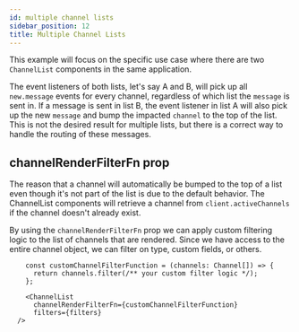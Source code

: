 ```yaml
---
id: multiple channel lists
sidebar_position: 12
title: Multiple Channel Lists
---
```


This example will focus on the specific use case where there are two `ChannelList` components in the same application.

The event listeners of both lists, let's say A and B, will pick up all `new.message` events for every channel, regardless of which list the `message` is sent in. If a message is sent in list B, the event listener in list A will also pick up the new `message` and bump the impacted `channel` to the top of the list. This is not the desired result for multiple lists, but there is a correct way to handle the routing of these messages.

## channelRenderFilterFn prop

The reason that a channel will automatically be bumped to the top of a list even though it's not part of the list is due to the default behavior. The ChannelList components will retrieve a channel from `client.activeChannels` if the channel doesn't already exist.

By using the `channelRenderFilterFn` prop we can apply custom filtering logic to the list of channels that are rendered. Since we have access to the entire channel object, we can filter on type, custom fields, or others.

```tsx
    const customChannelFilterFunction = (channels: Channel[]) => {
      return channels.filter(/** your custom filter logic */);
    };

    <ChannelList
      channelRenderFilterFn={customChannelFilterFunction}
      filters={filters}
  />
```
